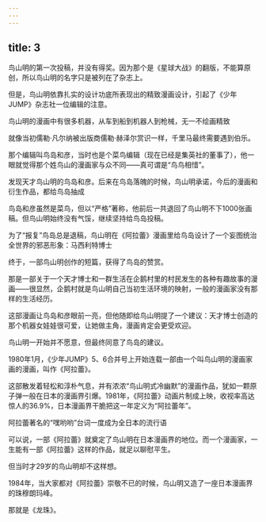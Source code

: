 ```yaml
---
---
---
```

title: 3
---



鸟山明的第一次投稿，并没有得奖。因为那个是《星球大战》的翻版，不能算原创，所以鸟山明的名字只是被列在了杂志上。

但是，鸟山明依靠扎实的设计功底所表现出的精致漫画设计，引起了《少年JUMP》杂志社一位编辑的注意。

鸟山明的漫画中有很多机器，从车到船到机器人到枪械，无一不绘画精致



就像当初儒勒·凡尔纳被出版商儒勒·赫泽尔赏识一样，千里马最终需要遇到伯乐。

那个编辑叫鸟岛和彦，当时也是个菜鸟编辑（现在已经是集英社的董事了），他一眼就觉得那个姓鸟山的漫画家与众不同——真可谓是“鸟鸟相惜”。

发现天才鸟山明的鸟岛和彦。后来在鸟岛落魄的时候，鸟山明承诺，今后的漫画和衍生作品，都给鸟岛抽成



鸟岛和彦虽然是菜鸟，但以“严格”著称，他前后一共退回了鸟山明不下1000张画稿。但鸟山明始终没有气馁，继续坚持给鸟岛投稿。

为了“报复”鸟岛总是退稿，鸟山明在《阿拉蕾》漫画里给鸟岛设计了一个妄图统治全世界的邪恶形象：马西利特博士



终于，一部鸟山明创作的短篇，获得了鸟岛的赞赏。

那是一部关于一个天才博士和一群生活在企鹅村里的村民发生的各种有趣故事的漫画——很显然，企鹅村就是鸟山明自己当初生活环境的映射，一般的漫画家没有那样的生活经历。

这部漫画让鸟岛和彦眼前一亮，但他随即给鸟山明提了一个建议：天才博士创造的那个机器女娃娃很可爱，让她做主角，漫画肯定会更受欢迎。

鸟山明一开始并不愿意，但最终同意了鸟岛的建议。

1980年1月，《少年JUMP》5、6合并号上开始连载一部由一个叫鸟山明的漫画家画的漫画，叫作《阿拉蕾》。

这部散发着轻松和淳朴气息，并有浓浓“鸟山明式冷幽默”的漫画作品，犹如一颗原子弹一般在日本的漫画界引爆。1981年，《阿拉蕾》动画片制成上映，收视率高达惊人的36.9%，日本漫画界干脆把这一年定义为“阿拉蕾年”。

阿拉蕾著名的“嘿哟哟”台词一度成为全日本的流行语



可以说，一部《阿拉蕾》就奠定了鸟山明在日本漫画界的地位。而一个漫画家，一生能有一部《阿拉蕾》这样的作品，就足以聊慰平生。

但当时才29岁的鸟山明却不这样想。

1984年，当大家都对《阿拉蕾》崇敬不已的时候，鸟山明又造了一座日本漫画界的珠穆朗玛峰。

那就是《龙珠》。